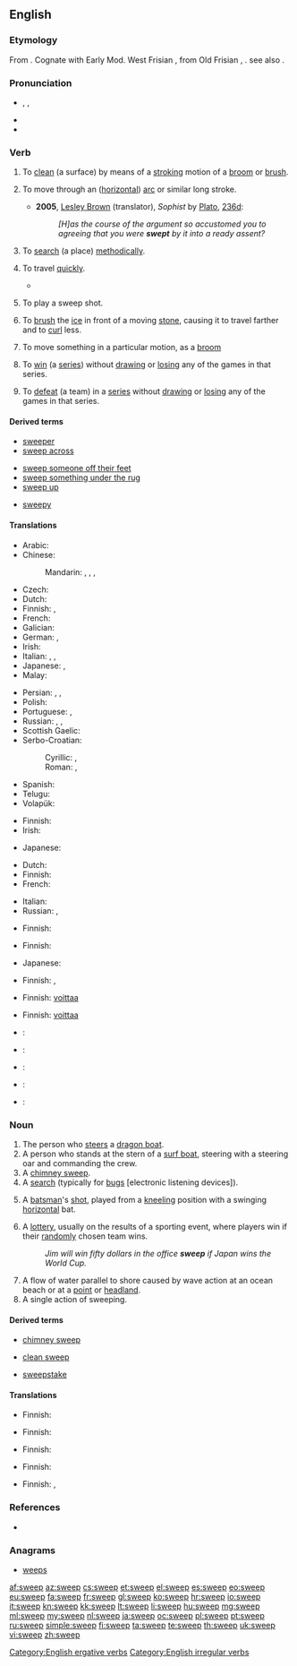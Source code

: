 ==English==

===Etymology===
From {{etyl|ang|en}} {{term|swapan|swāpan|lang=ang}}. Cognate with Early Mod. West Frisian {{term|swiepe||whip, cleanse, sweep|lang=fy}}, from Old Frisian {{term|swepa|swēpa|lang=ofs}}, {{term|suepa||sweep|lang=ofs}}. see also {{term|swoop|lang=en}}.

===Pronunciation===
* {{enPR|swēp}}, {{IPA|/swiːp/}}, {{X-SAMPA|/swi:p/}}
* {{audio|en-us-sweep.ogg|Audio (US)}}
* {{rhymes|iːp}}

===Verb===
{{en-verb|sweeps|sweeping|swept}}

# {{transitive}} To [[clean]] (a surface) by means of a [[stroke#Verb|stroking]] motion of a [[broom]] or [[brush]].
# {{intransitive}} To move through an ([[horizontal]]) [[arc]] or similar long stroke.
#* '''2005''', [[w:Lesley Brown|Lesley Brown]] (translator), ''Sophist'' by [[w:Plato|Plato]], [[w:Stephanus pagination|236d]]:
#*: ''[H]as the course of the argument so accustomed you to agreeing that you were '''swept''' by it into a ready assent?''
# {{transitive}} To [[search]] (a place) [[methodically]].
# {{intransitive|figuratively}} To travel [[quickly]].
#* {{quote-news
|year=2011
|date=February 1
|author=Phil McNulty
|title=Arsenal   2 - 1   Everton
|work=BBC
|url=http://news.bbc.co.uk/sport2/hi/football/eng_prem/9379477.stm
|page=
|passage=Everton took that disputed lead in a moment that caused anger to sweep around the Emirates. }}
# {{cricket}} To play a sweep shot.
# {{curling}} To [[brush]] the [[ice]] in front of a moving [[stone]], causing it to travel farther and to [[curl]] less.
# {{transitive|ergative}} To move something in a particular motion, as a [[broom]]
# {{sports|transitive}} To [[win]] (a [[series]]) without [[draw]]ing or [[lose|losing]] any of the games in that series.
# {{sports|transitive}} To [[defeat]] (a team) in a [[series]] without [[draw]]ing or [[lose|losing]] any of the games in that series.

====Derived terms====
{{rel-top3|Terms derived from ''sweep'' (verb)}}
* [[sweeper]]
* [[sweep across]]
{{rel-mid3}}
* [[sweep someone off their feet]]
* [[sweep something under the rug]]
* [[sweep up]]
{{rel-mid3}}
* [[sweepy]]
{{rel-bottom}}

====Translations====
{{trans-top|to clean using a broom or brush}}
* Arabic: {{t-|ar|مسح|tr=másaHa|sc=Arab}}
* Chinese:
*: Mandarin: {{t-|cmn|打掃|sc=Hani}}, {{t-|cmn|打扫|tr=dǎsǎo|sc=Hani}}, {{t-|cmn|掃|sc=Hani}}, {{t-|cmn|扫|tr=sǎo|sc=Hani}}
* Czech: {{t-|cs|zamést}}
* Dutch: {{t+|nl|vegen}}
* Finnish: {{t+|fi|harjata}}, {{t-|fi|luutia}}
* French: {{t+|fr|balayer}}
* Galician: {{t-|gl|varrer}}
* German: {{t+|de|fegen}}, {{t+|de|kehren}}
* Irish: {{t-|ga|scuab}}
* Italian: {{t-|it|spazzare}}, {{t+|it|scopare}}, {{t-|it|ramazzare}}
* Japanese: {{t+|ja|掃除|alt=掃除する|tr=そうじする, sōji-suru}}, {{t-|ja|掃く|tr=はく, haku}}
* Malay: {{t-|ms|menyapu}}
{{trans-mid}}
* Persian: {{t-|fa|رُفتن|tr=roftan|sc=fa-Arab}}, {{t+|fa|روبیدن|sc=fa-Arab}}, {{t+|fa|جارو کردن|sc=fa-Arab}}
* Polish: {{t+|pl|zamiatać}}
* Portuguese: {{t+|pt|varrer}} {{gloss|to clean with a broom}}, {{t+|pt|escovar}} {{gloss|to clean with a brush}}
* Russian: {{t+|ru|подметать|tr=podmetát'|sc=Cyrl}} {{impf}}, {{t+|ru|мести|tr=mestí|sc=Cyrl}} {{impf}}, {{t+|ru|подмести|tr=podmestí|sc=Cyrl}} {{pf.}}
* Scottish Gaelic: {{t|gd|sguab}}
* Serbo-Croatian:
*: Cyrillic: {{t|sh|мести|sc=Cyrl}}, {{t|sh|помести|sc=Cyrl}}
*: Roman: {{t|sh|mesti}}, {{t|sh|pomesti}}
* Spanish: {{t+|es|barrer}}
* Telugu: {{t|te|ఊడ్చు|tr=ooDchu|sc=Telu}}
* Volapük: {{t+|vo|svipön}}
{{trans-bottom}}

{{trans-top|to move through an arc or similar long stroke}}
* Finnish: {{t+|fi|pyyhkäistä}}
* Irish: {{t-|ga|scuab}}
{{trans-mid}}
* Japanese: {{t|ja|掃引|alt=掃引する|tr=sōin-suru|sc=Jpan}}
{{trans-bottom}}

{{trans-top|to search methodically}}
* Dutch: {{t+|nl|doorzoeken}}
* Finnish: {{t+|fi|kammata}}
* French: {{t+|fr|balayer}}
{{trans-mid}}
* Italian: {{t-|it|setacciare}}
* Russian: {{t+|ru|прочёсывать|sc=Cyrl|tr=pročósyvat}} {{impf}}, {{t+|ru|прочесать|sc=Cyrl|tr=pročesát}} {{pf.}}
{{trans-bottom}}

{{trans-top|to travel quickly}}
* Finnish: {{t+|fi|pyyhkäistä}}
{{trans-mid}}
{{trans-bottom}}

{{trans-top|cricket: to play a sweep shot}}
{{trans-mid}}
{{trans-bottom}}

{{trans-top|curling: to brush the ice}}
* Finnish: {{t+|fi|harjata}}
{{trans-mid}}
* Japanese: {{t|ja|掃く|tr=haku|sc=Jpan}}
{{trans-bottom}}

{{trans-top|to move something in a certain motion}}
* Finnish: {{t+|fi|pyyhkäistä}}, {{t-|fi|heilauttaa}}
{{trans-mid}}
{{trans-bottom}}

{{trans-top|sports: to win a series}}
* Finnish: [[voittaa#Finnish|voittaa]] {{t-|fi|puhtaasti}}
{{trans-mid}}
{{trans-bottom}}

{{trans-top|sports: to defeat a team}}
* Finnish: [[voittaa#Finnish|voittaa]] {{t-|fi|puhtaasti}}
{{trans-mid}}
{{trans-bottom}}

{{checktrans-top}}
* {{ttbc|nl}}: {{t|nl|vegen}}
* {{ttbc|eo}}: {{t|eo|balai}}
* {{ttbc|io}}: {{t|io|balayar}}
* {{ttbc|id}}: {{t|id|sapu|alt=menyapu}}
* {{ttbc|tr}}: {{t|tr|süpür}}
{{trans-bottom}}

===Noun===
{{en-noun}}

# The person who [[steer]]s a [[dragon boat]].<!-- possibly other types of boats? -->
# A person who stands at the stern of a [[surf boat]], steering with a steering oar and commanding the crew.
# A [[chimney sweep]].
# A [[search]] (typically for [[bug]]s [electronic listening devices]).
# {{cricket}} A [[batsman]]'s [[shot]], played from a [[kneeling]] position with a swinging [[horizontal]] bat.
#: {{usex|Bradman attempted a '''sweep''', but in fact top edged the ball to the wicket keeper}}
# A [[lottery]], usually on the results of a sporting event, where players win if their [[random]]ly chosen team wins.
#: ''Jim will win fifty dollars in the office '''sweep''' if Japan wins the World Cup.''
# A flow of water parallel to shore caused by wave action at an ocean beach or at a [[point]] or [[headland]].
# A single action of sweeping.

====Derived terms====
{{rel-top3|Terms derived from ''sweep'' (noun)}}
* [[chimney sweep]]
{{rel-mid3}}
* [[clean sweep]]
{{rel-mid3}}
* [[sweepstake]]
{{rel-bottom}}

====Translations====
{{trans-top|person who steers a dragon boat}}
* Finnish: {{t+|fi|perämies}}
{{trans-mid}}
{{trans-bottom}}

{{trans-top|person who steers a surf boat}}
* Finnish: {{t+|fi|perämies}}
{{trans-mid}}
{{trans-bottom}}

{{trans-see|chimney sweep}}

{{trans-top|search for bugs (electronic listening devices)}}
* Finnish: {{t-|fi|etsintä}}
{{trans-mid}}
{{trans-bottom}}

{{trans-top|type of shot in cricket}}
{{trans-mid}}
{{trans-bottom}}

{{trans-top|type of lottery}}
* Finnish: {{t-|fi|veikkaus}}
{{trans-mid}}
{{trans-bottom}}

{{trans-top|flow of water parallel to shore}}
{{trans-mid}}
{{trans-bottom}}

{{trans-top|single action of sweeping}}
* Finnish: {{t-|fi|pyyhkäisy}}, {{t-|fi|heilautus}}
{{trans-mid}}
{{trans-bottom}}

===References===
* {{R:Webster 1913}}

===Anagrams===
* [[weeps#English|weeps]]

[[Category:English ergative verbs]]
[[Category:English irregular verbs]]

[[af:sweep]]
[[az:sweep]]
[[cs:sweep]]
[[et:sweep]]
[[el:sweep]]
[[es:sweep]]
[[eo:sweep]]
[[eu:sweep]]
[[fa:sweep]]
[[fr:sweep]]
[[gl:sweep]]
[[ko:sweep]]
[[hr:sweep]]
[[io:sweep]]
[[it:sweep]]
[[kn:sweep]]
[[kk:sweep]]
[[lt:sweep]]
[[li:sweep]]
[[hu:sweep]]
[[mg:sweep]]
[[ml:sweep]]
[[my:sweep]]
[[nl:sweep]]
[[ja:sweep]]
[[oc:sweep]]
[[pl:sweep]]
[[pt:sweep]]
[[ru:sweep]]
[[simple:sweep]]
[[fi:sweep]]
[[ta:sweep]]
[[te:sweep]]
[[th:sweep]]
[[uk:sweep]]
[[vi:sweep]]
[[zh:sweep]]